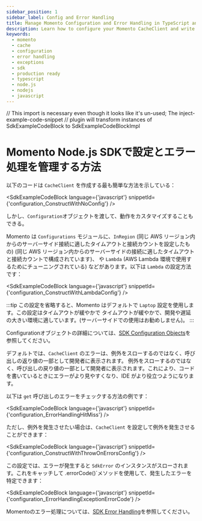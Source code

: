 ```yaml
---
sidebar_position: 1
sidebar_label: Config and Error Handling
title: Manage Momento Configuration and Error Handling in TypeScript and Node.js
description: Learn how to configure your Momento CacheClient and write production-ready error handling code in TypeScript and Node.js
keywords:
  - momento
  - cache
  - configuration
  - error handling
  - exceptions
  - sdk
  - production ready
  - typescript
  - node.js
  - nodejs
  - javascript
---
```


// This import is necessary even though it looks like it's un-used; The inject-example-code-snippet
// plugin will transform instances of SdkExampleCodeBlock to SdkExampleCodeBlockImpl

# Momento Node.js SDKで設定とエラー処理を管理する方法

以下のコードは `CacheClient` を作成する最も簡単な方法を示している：

<SdkExampleCodeBlock language={'javascript'} snippetId={'configuration_ConstructWithNoConfig'} />

しかし、`Configuration`オブジェクトを渡して、動作をカスタマイズすることもできる。

Momento は `Configurations` モジュールに、`InRegion` (同じ AWS リージョン内からのサーバーサイド接続に適したタイムアウトと接続カウントを設定したもの)
(同じ AWS リージョン内からのサーバーサイドの接続に適したタイムアウトと接続カウントで構成されています)、
や `Lambda` (AWS Lambda 環境で使用するためにチューニングされている) などがあります。以下は `Lambda` の設定方法です：

<SdkExampleCodeBlock language={'javascript'} snippetId={'configuration_ConstructWithLambdaConfig'} />

:::tip
この設定を省略すると、Momento はデフォルトで `Laptop` 設定を使用します。この設定はタイムアウトが緩やかで
タイムアウトが緩やかで、開発や遅延の大きい環境に適しています。(サーバーサイドでの使用はお勧めしません)。
:::

Configurationオブジェクトの詳細については、[SDK Configuration Objects](/cache/develop/basics/client-configuration-objects.md)を参照してください。

デフォルトでは、`CacheClient` のエラーは、例外をスローするのではなく、呼び出しの返り値の一部として開発者に表示されます。
例外をスローするのではなく、呼び出しの戻り値の一部として開発者に表示されます。これにより、コードを書いているときにエラーがより見やすくなり、IDE がより役立つようになります。

以下は `get` 呼び出しのエラーをチェックする方法の例です：

<SdkExampleCodeBlock language={'javascript'} snippetId={'configuration_ErrorHandlingHitMiss'} />

ただし、例外を発生させたい場合は、`CacheClient` を設定して例外を発生させることができます：

<SdkExampleCodeBlock language={'javascript'} snippetId={'configuration_ConstructWithThrowOnErrorsConfig'} />

この設定では、エラーが発生すると `SdkError` のインスタンスがスローされます。これをキャッチして
.errorCode()`メソッドを使用して、発生したエラーを特定できます：

<SdkExampleCodeBlock language={'javascript'} snippetId={'configuration_ErrorHandlingExceptionErrorCode'} />

Momentoのエラー処理については、[SDK Error Handling](/cache/develop/basics/error-handling-production-readiness.md)を参照してください。
